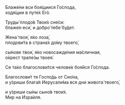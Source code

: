 Блаже́ни вси боя́щиися Го́спода,  
ходя́щии в путе́х Eró.

Труды́ плодо́в Твои́х сне́си:  
блаже́н еси́, и добро́ тебе́ бу́дет.

Жена́ твоя́, я́ко лоза́,  
плодови́та в страна́х до́му твоего́,

сы́нове твои́, я́ко новосажде́ния ма́сличная,  
о́крест трапе́зы твоея́.

Се та́ко благослови́тся челове́к боя́йся Го́спода.

Благослови́т тя Госпо́дь от Сио́на,  
и у́зриши блага́я Иерусали́ма вся дни живота́ твоего́,

и у́зриши сы́ны сыно́в твои́х.  
Мир на Изра́иля.
